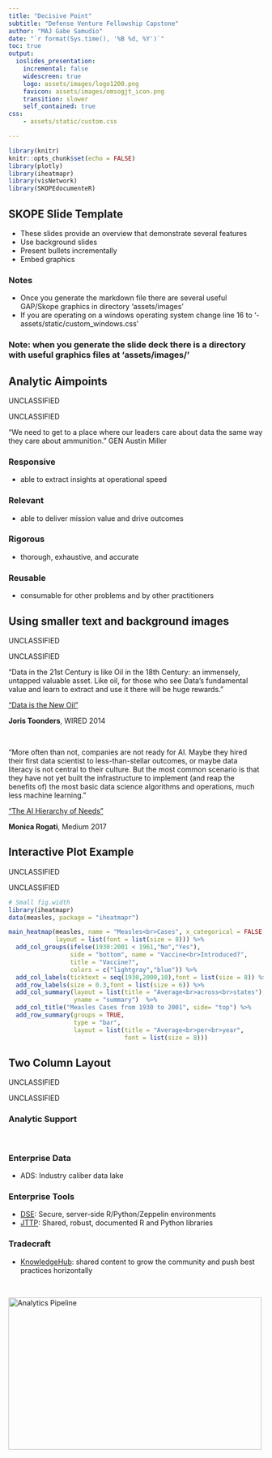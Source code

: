 ```yaml
---
title: "Decisive Point"
subtitle: "Defense Venture Fellowship Capstone"
author: "MAJ Gabe Samudio"
date: "`r format(Sys.time(), '%B %d, %Y')`"
toc: true
output: 
  ioslides_presentation:
    incremental: false
    widescreen: true
    logo: assets/images/logo1200.png
    favicon: assets/images/omsogjt_icon.png
    transition: slower 
    self_contained: true
css: 
    - assets/static/custom.css

---
```


```r
library(knitr)
knitr::opts_chunk$set(echo = FALSE)
library(plotly)
library(iheatmapr)
library(visNetwork) 
library(SKOPEdocumenteR)
```
## SKOPE Slide Template

- These slides provide an overview that demonstrate several features
- Use background slides
- Present bullets incrementally
- Embed graphics

### Notes
- Once you generate the markdown file there are several useful GAP/Skope graphics in directory 'assets/images'
- If you are operating on a windows operating system change line 16 to '- assets/static/custom_windows.css' 

### Note: when you generate the slide deck there is a directory with useful graphics files at 'assets/images/' 

## Analytic Aimpoints

<div class="portion-mark-top">
UNCLASSIFIED
</div>

<div class="portion-mark-bottom">
UNCLASSIFIED
</div>

"We need to get to a place where our leaders care about data the same way they care about ammunition." GEN Austin Miller

### Responsive
 - able to extract insights at operational speed

### Relevant
 - able to deliver mission value and drive outcomes

### Rigorous
 - thorough, exhaustive, and accurate

### Reusable
 - consumable for other problems and by other practitioners


## Using smaller text and background images{.smaller data-background=assets/images/platformImage_background.jpg data-background-size=cover}

<div class="portion-mark-top">
UNCLASSIFIED
</div>

<div class="portion-mark-bottom">
UNCLASSIFIED
</div>

"Data in the 21st Century is like Oil in the 18th Century: an immensely, untapped valuable asset. Like oil, for those who see Data’s fundamental value and learn to extract and use it there will be huge rewards." 

["Data is the New Oil"](https://www.wired.com/insights/2014/07/data-new-oil-digital-economy/)

**Joris Toonders**, WIRED 2014

<br/ >

"More often than not, companies are not ready for AI. Maybe they hired their first data scientist to less-than-stellar outcomes, or maybe data literacy is not central to their culture. But the most common scenario is that they have not yet built the infrastructure to implement (and reap the benefits of) the most basic data science algorithms and operations, much less machine learning."


["The AI Hierarchy of Needs"](https://medium.com/hackernoon/the-ai-hierarchy-of-needs-18f111fcc007)

**Monica Rogati**, Medium 2017

## Interactive Plot Example

<div class="portion-mark-top">
UNCLASSIFIED
</div>

<div class="portion-mark-bottom">
UNCLASSIFIED
</div>

```r
# Small fig.width
library(iheatmapr)
data(measles, package = "iheatmapr")

main_heatmap(measles, name = "Measles<br>Cases", x_categorical = FALSE,
             layout = list(font = list(size = 8))) %>%
  add_col_groups(ifelse(1930:2001 < 1961,"No","Yes"),
                 side = "bottom", name = "Vaccine<br>Introduced?",
                 title = "Vaccine?",
                 colors = c("lightgray","blue")) %>%
  add_col_labels(ticktext = seq(1930,2000,10),font = list(size = 8)) %>%
  add_row_labels(size = 0.3,font = list(size = 6)) %>% 
  add_col_summary(layout = list(title = "Average<br>across<br>states"),
                  yname = "summary")  %>%                 
  add_col_title("Measles Cases from 1930 to 2001", side= "top") %>%
  add_row_summary(groups = TRUE, 
                  type = "bar",
                  layout = list(title = "Average<br>per<br>year",
                                font = list(size = 8)))
```




## Two Column Layout{.smaller}

<div class="portion-mark-top">
UNCLASSIFIED
</div>

<div class="portion-mark-bottom">
UNCLASSIFIED
</div>

<div class="columns-2">

### Analytic Support 

<br/>

### Enterprise Data 
- ADS: Industry caliber data lake

### Enterprise Tools 

- [DSE](https://skope-jhub.itss.forcenex.us/user/lab?): Secure, server-side R/Python/Zeppelin environments
- [JTTP](https://gitlab.master.forcenex.us/gap/skope?nav_source=navbar): Shared, robust, documented R and Python libraries

### Tradecraft
 - [KnowledgeHub](https://skopeknowledgehub-devel.itss.forcenex.us/): shared content to grow the community and push best practices horizontally

<br/>

<img src="assets/images/pipeline_enterprise_infrastructure.jpg" alt="Analytics Pipeline" width="500" height="300">

</div>
